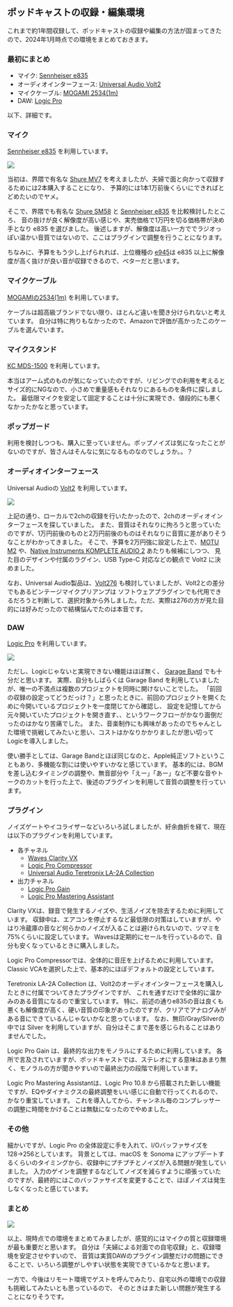 ## ポッドキャストの収録・編集環境
これまで約1年間収録して、ポッドキャストの収録や編集の方法が固まってきたので、2024年1月時点での環境をまとめておきます。

### 最初にまとめ
- マイク: [Sennheiser e835](https://amzn.to/3S4mDEO)
- オーディオインターフェース: [Universal Audio Volt2](https://amzn.to/3NSb4OF)
- マイクケーブル: [MOGAMI 2534(1m)](https://amzn.to/41LUdCE)
- DAW: [Logic Pro](https://www.apple.com/jp/logic-pro/)

以下、詳細です。

### マイク
[Sennheiser e835](https://amzn.to/3S4mDEO) を利用しています。

![](/podcasting-guide/mic.jpg)

当初は、界隈で有名な [Shure MV7](https://amzn.to/3TJE0Mo) を考えましたが、夫婦で面と向かって収録するためには2本購入することになり、
予算的には1本1万前後くらいにできればとどめたいのでヤメ。

そこで、界隈でも有名な [Shure SM58](https://amzn.to/3NMqALB) と [Sennheiser e835](https://amzn.to/3S4mDEO) を比較検討したところ、
音の抜けが良く解像度が高い感じや、実売価格で1万円を切る価格帯が決め手となり e835 を選びました。
後述しますが、解像度は高い一方ででラジオっぽい温かい音質ではないので、ここはプラグインで調整を行うことになります。

ちなみに、予算をもう少し上げられれば、上位機種の [e945](https://amzn.to/3H9l6qC)は e835 以上に解像度が高く抜けが良い音が収録できるので、ベターだと思います。

### マイクケーブル
[MOGAMIの2534(1m)](https://amzn.to/41LUdCE) を利用しています。

ケーブルは超高級ブランドでない限り、ほとんど違いを聞き分けられないと考えています。
自分は特に拘りもなかったので、Amazonで評価が高かったこのケーブルを選んでいます。

### マイクスタンド
[KC MDS-1500](https://amzn.to/3TOpQJK) を利用しています。

本当はアーム式のものが気になっていたのですが、リビングでの利用を考えるとサイズ的にNGなので、小さめで重量感もそれなりにあるものを条件に探しました。
最低限マイクを安定して固定することは十分に実現でき、値段的にも悪くなかったかなと思っています。

### ポップガード
利用を検討しつつも、購入に至っていません。ポップノイズは気になったことがないのですが、皆さんはそんなに気になるものなのでしょうか。。？

### オーディオインターフェース
Universal Audioの [Volt2](https://amzn.to/3NSb4OF) を利用しています。

![](/podcasting-guide/audio-interface.jpg)

上記の通り、ローカルで2chの収録を行いたかったので、2chのオーディオインターフェースを探していました。
また、音質はそれなりに拘ろうと思っていたのですが、1万円前後のものと2万円前後のものはそれなりに音質に差がありそうなことがわかってきました。
そこで、予算を2万円強に設定した上で、[MOTU M2](https://amzn.to/3H8W7nt) や、[Native Instruments KOMPLETE AUDIO 2](https://amzn.to/3NTtkXQ) あたりも候補にしつつ、
見た目のデザインや付属のラグイン、USB Type-C 対応などの観点で Volt2 に決めました。

なお、Universal Audio製品は、[Volt276](https://amzn.to/3tH0PWp) も検討していましたが、Volt2との差分でもあるビンテージマイクプリアンプは
ソフトウェアプラグインでも代用できるだろうと判断して、選択対象から外しました。ただ、実際は276の方が見た目的には好みだったので結構悩んでたのは本音です。

### DAW
[Logic Pro](https://www.apple.com/jp/logic-pro/) を利用しています。

![](/podcasting-guide/daw.jpg)

ただし、Logicじゃないと実現できない機能はほぼ無く、 [Garage Band](https://www.apple.com/jp/mac/garageband/) でも十分だと思います。
実際、自分もしばらくは Garage Band を利用していましたが、唯一の不満点は複数のプロジェクトを同時に開けないことでした。
「前回の収録の設定ってどうだっけ？」と思ったときに、前回のプロジェクトを開くために今開いているプロジェクトを一度閉じてから確認し、
設定を記憶してから元々開いていたプロジェクトを開き直す、、というワークフローがかなり面倒だったのはかなり苦痛でした。
また、音楽制作にも興味があったのでちゃんとした環境で挑戦してみたいと思い、コストはかなりかかりましたが思い切ってLogicを導入しました。

使い勝手としては、Garage Bandとほぼ同じなのと、Apple純正ソフトということもあり、多機能な割には使いやすいかなと感じています。
基本的には、BGMを差し込むタイミングの調整や、無音部分や「えー」「あー」など不要な音やトークのカットを行った上で、後述のプラグインを利用して音質の調整を行っています。

### プラグイン
ノイズゲートやイコライザーなどいろいろ試しましたが、紆余曲折を経て、現在は以下のプラグインを利用しています。

- 各チャネル
  - [Waves Clarity VX](https://wavesjapan.jp/plugins/clarity-vx)
  - [Logic Pro Compressor](https://support.apple.com/ja-jp/guide/logicpro/lgcef1bec0a5/mac)
  - [Universal Audio Teretronix LA-2A Collection](https://www.uaudio.jp/uad-plugins/compressors-limiters/teletronix-la-2a-collection.html)
- 出力チャネル
  - [Logic Pro Gain](https://support.apple.com/ja-jp/guide/logicpro/lgcef2d8c650/mac)
  - [Logic Pro Mastering Assistant](https://support.apple.com/ja-jp/guide/logicpro/lgcp7f94da0b/mac)

Clarity VXは、録音で発生するノイズや、生活ノイズを除去するために利用しています。
収録中は、エアコンを停止するなど最低限の対策はしていますが、やはり冷蔵庫の音など何らかのノイズが入ることは避けられないので、ツマミを75%くらいに設定しています。
Wavesは定期的にセールを行っているので、自分も安くなっているときに購入しました。

Logic Pro Compressorでは、全体的に音圧を上げるために利用しています。
Classic VCAを選択した上で、基本的にほぼデフォルトの設定としています。

Teretronix LA-2A Collection は、Volt2のオーディオインターフェースを購入したときに付属でついてきたプラグインですが、
これを通すだけで全体的に温かみのある音質になるので重宝しています。
特に、前述の通りe835の音は良くも悪くも解像度が高く、硬い音質の印象があったのですが、クリアでアナログみがある音にできているんじゃないかなと思っています。
なお、無印/Gray/Silverの中では Silver を利用していますが、自分はそこまで差を感じられることはありませんでした。

Logic Pro Gain は、最終的な出力をモノラルにするために利用しています。
各所で言及されていますが、ポッドキャストでは、ステレオにする意味はあまり無く、モノラルの方が聞きやすいので最終出力の段階で利用しています。

Logic Pro Mastering Assistantは、Logic Pro 10.8 から搭載された新しい機能ですが、EQやダイナミクスの最終調整をいい感じに自動で行ってくれるので、かなり重宝しています。
これを導入してから、チャンネル毎のコンプレッサーの調整に時間をかけることは無駄になったのでやめました。

### その他
細かいですが、Logic Pro の全体設定に手を入れて、I/Oバッファサイズを128→256としています。
背景としては、macOS を Sonoma にアップデートするくらいのタイミングから、収録中にプチプチとノイズが入る問題が発生していました。
入力のゲインを調整するなどしてノイズを減らすように頑張っていたのですが、最終的にはこのバッファサイズを変更することで、ほぼノイズは発生しなくなったと感じています。

### まとめ
![](/podcasting-guide/overview.jpg)

以上、現時点での環境をまとめてみましたが、感覚的にはマイクの質と収録環境が最も重要だと思います。
自分は「夫婦による対面での自宅収録」と、収録環境を安定させやすいので、
音質は実質DAWのプラグイン調整だけの問題にできることで、いろいろ調整がしやすい状態を実現できているかなと思います。

一方で、今後はリモート環境でゲストを呼んでみたり、自宅以外の環境での収録も挑戦してみたいとも思っているので、
そのときはまた新しい問題が発生することになりそうです。
